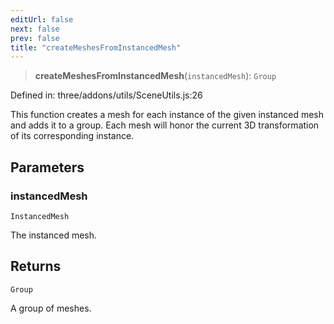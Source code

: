 ```yaml
---
editUrl: false
next: false
prev: false
title: "createMeshesFromInstancedMesh"
---
```


> **createMeshesFromInstancedMesh**(`instancedMesh`): `Group`

Defined in: three/addons/utils/SceneUtils.js:26

This function creates a mesh for each instance of the given instanced mesh and
adds it to a group. Each mesh will honor the current 3D transformation of its
corresponding instance.

## Parameters

### instancedMesh

`InstancedMesh`

The instanced mesh.

## Returns

`Group`

A group of meshes.
